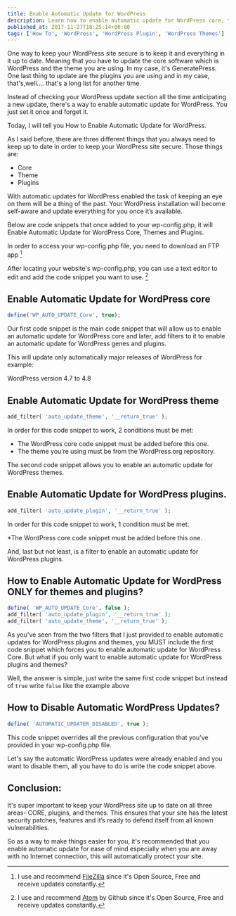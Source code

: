 ```yaml
---
title: Enable Automatic Update for WordPress
description: Learn how to enable automatic update for WordPress core, themes, and plugins.
published_at: 2017-11-27T18:25:14+00:00
tags: ['How To', 'WordPress', 'WordPress Plugin', 'WordPress Themes']
---
```


One way to keep your WordPress site secure is to keep it and everything in it up to date. Meaning that you have to update the core software which is WordPress and the theme you are using. In my case, it's GeneratePress. One last thing to update are the plugins you are using and in my case, that's,well…. that's a long list for another time.

Instead of checking your WordPress update section all the time anticipating a new update, there's a way to enable automatic update for WordPress. You just set it once and forget it.

Today, I will tell you How to Enable Automatic Update for WordPress.

As I said before, there are three different things that you always need to keep up to date in order to keep your WordPress site secure. Those things are:

- Core
- Theme
- Plugins

With automatic updates for WordPress enabled the task of keeping an eye on them will be a thing of the past. Your WordPress installation will become self-aware and update everything for you once it’s available.

Below are code snippets that once added to your wp-config.php, it will Enable Automatic Update for WordPress Core, Themes and Plugins.

In order to access your wp-config.php file, you need to download an FTP app [^fn1]

After locating your website's wp-config.php, you can use a text editor to edit and add the code snippet you want to use. [^fn2]

## Enable Automatic Update for WordPress core

```php
define('WP_AUTO_UPDATE_Core', true);
```

Our first code snippet is the main code snippet that will allow us to enable an automatic update for WordPress core and later, add filters to it to enable an automatic update for WordPress genes and plugins.

This will update only automatically major releases of WordPress for example:

WordPress version 4.7 to 4.8

## Enable Automatic Update for WordPress theme

```php
add_filter( 'auto_update_theme', '__return_true' );
```

In order for this code snippet to work, 2 conditions must be met:

- The WordPress core code snippet must be added before this one.
- The theme you’re using must be from the WordPress.org repository.

The second code snippet allows you to enable an automatic update for WordPress themes.

## Enable Automatic Update for WordPress plugins.

```php
add_filter( 'auto_update_plugin', '__return_true' );
```

In order for this code snippet to work, 1 condition must be met:

\*The WordPress core code snippet must be added before this one.

And, last but not least, is a filter to enable an automatic update for WordPress plugins.

## How to Enable Automatic Update for WordPress ONLY for themes and plugins?

```php
define( 'WP_AUTO_UPDATE_Core', false );
add_filter( 'auto_update_plugin', '__return_true' );
add_filter( 'auto_update_theme', '__return_true' );
```

As you've seen from the two filters that I just provided to enable automatic updates for WordPress plugins and themes, you MUST include the first code snippet which forces you to enable automatic update for WordPress Core. But what if you only want to enable automatic update for WordPress plugins and themes?

Well, the answer is simple, just write the same first code snippet but instead of `true` write `false` like the example above

## How to Disable Automatic WordPress Updates?

```php
define( 'AUTOMATIC_UPDATER_DISABLED', true );
```

This code snippet overrides all the previous configuration that you've provided in your wp-config.php file.

Let's say the automatic WordPress updates were already enabled and you want to disable them, all you have to do is write the code snippet above.

## Conclusion:

It's super important to keep your WordPress site up to date on all three areas- CORE, plugins, and themes. This ensures that your site has the latest security patches, features and it’s ready to defend itself from all known vulnerabilities.

So as a way to make things easier for you, it's recommended that you enable automatic update for ease of mind especially when you are away with no Internet connection, this will automatically protect your site.

[^fn1]: I use and recommend <a href="https://filezilla-project.org/">FileZilla</a> since it's Open Source, Free and receive&nbsp;updates constantly.
[^fn2]: I use and recommend <a href="https://www.news47ell.com/how-to/atom-best-markdown-editor-mac//">Atom</a> by Github since it's Open Source, Free and receive&nbsp;updates constantly.
